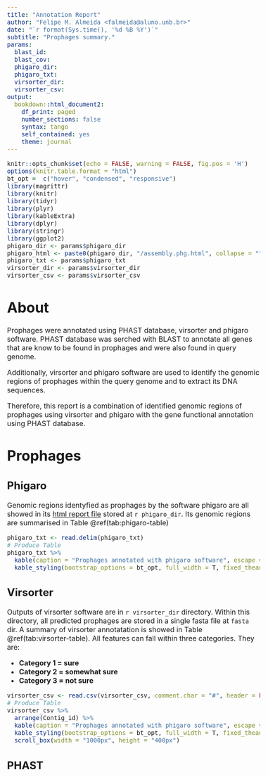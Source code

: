 ```yaml
---
title: "Annotation Report"
author: "Felipe M. Almeida <falmeida@aluno.unb.br>"
date: "`r format(Sys.time(), '%d %B %Y')`"
subtitle: "Prophages summary."
params:
  blast_id:
  blast_cov:
  phigaro_dir:
  phigaro_txt:
  virsorter_dir:
  virsorter_csv:
output:
  bookdown::html_document2:
    df_print: paged
    number_sections: false
    syntax: tango
    self_contained: yes
    theme: journal
---
```


<style type="text/css">

body{ /* Normal  */
      font-size: 16px;
  }
</style>


```r
knitr::opts_chunk$set(echo = FALSE, warning = FALSE, fig.pos = 'H')
options(knitr.table.format = "html")
bt_opt =  c("hover", "condensed", "responsive")
library(magrittr)
library(knitr)
library(tidyr)
library(plyr)
library(kableExtra)
library(dplyr)
library(stringr)
library(ggplot2)
phigaro_dir <- params$phigaro_dir
phigaro_html <- paste0(phigaro_dir, "/assembly.phg.html", collapse = "")
phigaro_txt <- params$phigaro_txt
virsorter_dir <- params$virsorter_dir
virsorter_csv <- params$virsorter_csv
```

# About

Prophages were annotated using PHAST database, virsorter and phigaro software. PHAST database was serched with BLAST to annotate all genes that are know to be found in prophages and were also found in query genome.

Additionally, virsorter and phigaro software are used to identify the genomic regions of prophages within the query genome and to extract its DNA sequences.

Therefore, this report is a combination of identified genomic regions of prophages using virsorter and phigaro with the gene functional annotation using PHAST database.

# Prophages

## Phigaro

Genomic regions identyfied as prophages by the software phigaro are all showed in its [html report file](`r phigaro_html`) stored at ``r phigaro_dir``. Its genomic regions are summarised in Table \@ref(tab:phigaro-table)

```r
phigaro_txt <- read.delim(phigaro_txt)
# Produce Table
phigaro_txt %>%
  kable(caption = "Prophages annotated with phigaro software", escape = FALSE) %>%
  kable_styling(bootstrap_options = bt_opt, full_width = T, fixed_thead = T, font_size = 12)
```

## Virsorter

Outputs of virsorter software are in ``r virsorter_dir`` directory. Within this directory, all predicted prophages are stored in a single fasta file at `fasta` dir. A summary of virsorter annotatation is showed in Table \@ref(tab:virsorter-table). All features can fall within three categories. They are:

* **Category 1 = sure**
* **Category 2 = somewhat sure**
* **Category 3 = not sure**

```r
virsorter_csv <- read.csv(virsorter_csv, comment.char = "#", header = FALSE, col.names = c("Contig_id", "Nb genes contigs", "Fragment", "Nb genes", "Category", "Nb phage hallmark genes", "Phage gene enrichment sig", "Non-Caudovirales phage gene enrichment sig", "Pfam depletion sig", "Uncharacterized enrichment sig", "Strand switch depletion sig", "Short genes enrichment sig"))
# Produce Table
virsorter_csv %>%
  arrange(Contig_id) %>%
  kable(caption = "Prophages annotated with phigaro software", escape = FALSE) %>%
  kable_styling(bootstrap_options = bt_opt, full_width = T, fixed_thead = T, font_size = 12) %>%
  scroll_box(width = "1000px", height = "400px")
```

## PHAST